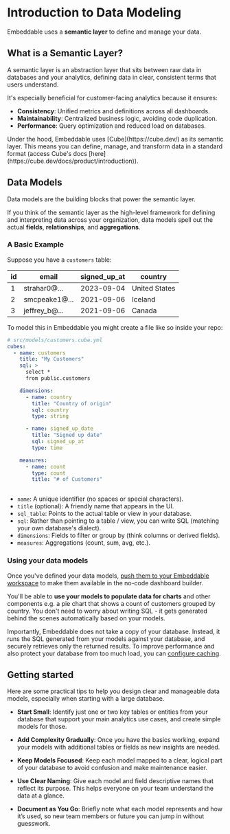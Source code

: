 
# Introduction to Data Modeling

Embeddable uses a **semantic layer** to define and manage your data.

## What is a Semantic Layer?

A semantic layer is an abstraction layer that sits between raw data in databases and your analytics, defining data in clear, consistent terms that users understand.

It's especially beneficial for customer-facing analytics because it ensures: 

- **Consistency**: Unified metrics and definitions across all dashboards.
- **Maintainability**: Centralized business logic, avoiding code duplication.
- **Performance**: Query optimization and reduced load on databases.

<Callout emoji="💡">
  Under the hood, Embeddable uses [Cube](https://cube.dev/) as its semantic layer. This means you can define, manage, and transform data in a standard format (access Cube's docs [here](https://cube.dev/docs/product/introduction)).
</Callout>

## Data Models

Data models are the building blocks that power the semantic layer. 

If you think of the semantic layer as the high-level framework for defining and interpreting data across your organization, data models spell out the actual **fields**, **relationships**, and **aggregations**.

### A Basic Example

Suppose you have a `customers` table:

id | email                | signed_up_at | country
---|----------------------|--------------|----------
1  | strahar0@...        | 2023-09-04   | United States
2  | smcpeake1@...       | 2021-09-06   | Iceland
3  | jeffrey_b@...       | 2021-09-06   | Canada

To model this in Embeddable you might create a file like so inside your repo:


```yaml
# src/models/customers.cube.yml
cubes:
  - name: customers
    title: "My Customers"
    sql: >
      select *
      from public.customers

    dimensions:
      - name: country
        title: "Country of origin"
        sql: country
        type: string

      - name: signed_up_date
        title: "Signed up date"
        sql: signed_up_at
        type: time

    measures:
      - name: count
        type: count
        title: "# of Customers"
        
```
- `name`: A unique identifier (no spaces or special characters).
- `title` (optional): A friendly name that appears in the UI.
- `sql_table`: Points to the actual table or view in your database. 
- `sql`: Rather than pointing to a table / view, you can write SQL (matching your own database's dialect). 
- `dimensions`: Fields to filter or group by (think columns or derived fields).
- `measures`: Aggregations (count, sum, avg, etc.).

### Using your data models

Once you've defined your data models, [push them to your Embeddable workspace](/data-modeling/pushing-models) to make them available in the no-code dashboard builder. 

You'll be able to **use your models to populate data for charts** and other components e.g. a pie chart that shows a count of customers grouped by country.  You don't need to worry about writing SQL - it gets generated behind the scenes automatically based on your models.

Importantly, Embeddable does not take a copy of your database. Instead, it runs the SQL generated from your models against your database, and securely retrieves only the returned results. To improve performance and also protect your database from too much load, you can [configure caching](/data-modeling/caching/in-memory). 

## Getting started

Here are some practical tips to help you design clear and manageable data models, especially when starting with a large database.

- **Start Small**: Identify just one or two key tables or entities from your database that support your main analytics use cases, and create simple models for those.

- **Add Complexity Gradually**: Once you have the basics working, expand your models with additional tables or fields as new insights are needed.

- **Keep Models Focused**: Keep each model mapped to a clear, logical part of your database to avoid confusion and make maintenance easier.

- **Use Clear Naming**: Give each model and field descriptive names that reflect its purpose. This helps everyone on your team understand the data at a glance.

- **Document as You Go**: Briefly note what each model represents and how it’s used, so new team members or future you can jump in without guesswork.